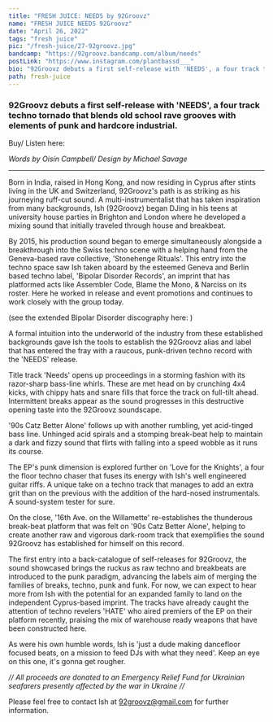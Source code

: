 ---
title: "FRESH JUICE: NEEDS by 92Groovz"
name: "FRESH JUICE NEEDS 92Groovz"
date: "April 26, 2022"
tags: "fresh juice"
pic: "/fresh-juice/27-92groovz.jpg"
bandcamp: "https://92groovz.bandcamp.com/album/needs"
postLink: "https://www.instagram.com/plantbassd___"
bio: "92Groovz debuts a first self-release with 'NEEDS', a four track techno tornado that blends old school rave grooves with elements of punk and hardcore industrial"
path: fresh-juice
---

### 92Groovz debuts a first self-release with 'NEEDS', a four track techno tornado that blends old school rave grooves with elements of punk and hardcore industrial.

Buy/ Listen here: <HoverLink url="92groovz.bandcamp.com/album/needs" inline external />

<Picture src="/fresh-juice/27-cover.jpg" alt="92Groovz album art" size={1200} />

<p className="smallText">
  <i>Words by Oisín Campbell/ Design by Michael Savage</i>
</p>

<hr />

Born in India, raised in Hong Kong, and now residing in Cyprus after stints living in the UK and Switzerland, 92Groovz's path is as striking as his journeying ruff-cut sound. A multi-instrumentalist that has taken inspiration from many backgrounds, Ish (92Groovz) began DJing in his teens at university house parties in Brighton and London where he developed a mixing sound that initially traveled through house and breakbeat.

By 2015, his production sound began to emerge simultaneously alongside a breakthrough into the Swiss techno scene with a helping hand from the Geneva-based rave collective, 'Stonehenge Rituals'. This entry into the techno space saw Ish taken aboard by the esteemed Geneva and Berlin based techno label, 'Bipolar Disorder Records', an imprint that has platformed acts like Assembler Code, Blame the Mono, & Narciss on its roster. Here he worked in release and event promotions and continues to work closely with the group today.

<Picture src="/fresh-juice/27-bipolar.jpg" alt="Bipolar disorder rec cover pic" size={1200} />

(see the extended Bipolar Disorder discography here: <HoverLink url="bipolardisorder1.bandcamp.com/" inline external />)

A formal intuition into the underworld of the industry from these established backgrounds gave Ish the tools to establish the 92Groovz alias and label that has entered the fray with a raucous, punk-driven techno record with the 'NEEDS' release.

Title track 'Needs' opens up proceedings in a storming fashion with its razor-sharp bass-line whirls. These are met head on by crunching 4x4 kicks, with chippy hats and snare fills that force the track on full-tilt ahead. Intermittent breaks appear as the sound progresses in this destructive opening taste into the 92Groovz soundscape.

'90s Catz Better Alone' follows up with another rumbling, yet acid-tinged bass line. Unhinged acid spirals and a stomping break-beat help to maintain a dark and fizzy sound that flirts with falling into a speed wobble as it runs its course.

The EP's punk dimension is explored further on 'Love for the Knights', a four the floor techno chaser that fuses its energy with Ish's well engineered guitar riffs. A unique take on a techno track that manages to add an extra grit than on the previous with the addition of the hard-nosed instrumentals. A sound-system tester for sure.

On the close, '16th Ave. on the Willamette' re-establishes the thunderous break-beat platform that was felt on '90s Catz Better Alone', helping to create another raw and vigorous dark-room track that exemplifies the sound 92Groovz has established for himself on this record.

The first entry into a back-catalogue of self-releases for 92Groovz, the sound showcased brings the ruckus as raw techno and breakbeats are introduced to the punk paradigm, advancing the labels aim of merging the families of breaks, techno, punk and funk. For now, we can expect to hear more from Ish with the potential for an expanded family to land on the independent Cyprus-based imprint. The tracks have already caught the attention of techno revelers 'HATE' who aired premiers of the EP on their platform recently, praising the mix of warehouse ready weapons that have been constructed here.

As were his own humble words, Ish is 'just a dude making dancefloor focused beats, on a mission to feed DJs with what they need'. Keep an eye on this one, it's gonna get rougher.

_// All proceeds are donated to an Emergency Relief Fund for Ukrainian seafarers presently affected by the war in Ukraine //_

Please feel free to contact Ish at 92groovz@gmail.com for further information.
